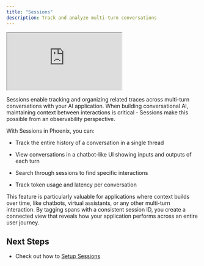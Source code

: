 ```yaml
---
title: "Sessions"
description: Track and analyze multi-turn conversations
---
```


<Frame caption="Track multi-turn conversations with a chatbot or assistant using sessions">
      <iframe src="https://cdn.iframe.ly/THuMIQS" allowFullScreen width={1000} height={450} allow="encrypted-media *;"></iframe>
</Frame>

Sessions enable tracking and organizing related traces across multi-turn conversations with your AI application. When building conversational AI, maintaining context between interactions is critical - Sessions make this possible from an observability perspective.

With Sessions in Phoenix, you can:

* Track the entire history of a conversation in a single thread

* View conversations in a chatbot-like UI showing inputs and outputs of each turn

* Search through sessions to find specific interactions

* Track token usage and latency per conversation

This feature is particularly valuable for applications where context builds over time, like chatbots, virtual assistants, or any other multi-turn interaction. By tagging spans with a consistent session ID, you create a connected view that reveals how your application performs across an entire user journey.

## Next Steps

* Check out how to [Setup Sessions](/phoenix/tracing/how-to-tracing/setup-tracing/setup-sessions)


